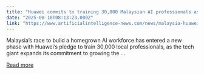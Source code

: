 ```yaml
---
title: "Huawei commits to training 30,000 Malaysian AI professionals as local tech ecosystem expands"
date: "2025-08-18T08:13:23.000Z"
link: "https://www.artificialintelligence-news.com/news/malaysia-huawei-ai-talent-training-program/"
---
```


Malaysia&#8217;s race to build a homegrown AI workforce has entered a new phase with Huawei&#8217;s pledge to train 30,000 local professionals, as the tech giant expands its commitment to growing the ...

[Read more](https://www.artificialintelligence-news.com/news/malaysia-huawei-ai-talent-training-program/)
